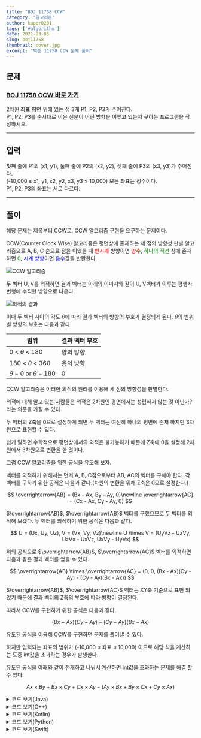 ```yaml
---
title: "BOJ 11758 CCW"
category: "알고리즘"
author: kuper0201
tags: ['#algorithm']
date: 2021-03-05
slug: boj11758
thumbnail: cover.jpg
excerpt: "백준 11758 CCW 문제 풀이"
---
```



## 문제

### <a href="https://boj.kr/11758" target="_blank">BOJ 11758 CCW 바로 가기</a>

2차원 좌표 평면 위에 있는 점 3개 P1, P2, P3가 주어진다.<br/>
P1, P2, P3를 순서대로 이은 선분이 어떤 방향을 이루고 있는지 구하는 프로그램을 작성하시오.

---

## 입력

첫째 줄에 P1의 (x1, y1), 둘째 줄에 P2의 (x2, y2), 셋째 줄에 P3의 (x3, y3)가 주어진다.<br/>
(-10,000 ≤ x1, y1, x2, y2, x3, y3 ≤ 10,000) 모든 좌표는 정수이다.<br/>
P1, P2, P3의 좌표는 서로 다르다.

---

## 풀이

해당 문제는 제목부터 CCW로, CCW 알고리즘 구현을 요구하는 문제이다.

CCW(Counter Clock Wise) 알고리즘은 평면상에 존재하는 세 점의 방향성 판별 알고리즘으로 A, B, C 순으로 점을 이었을 때 <span style="color: red;">반시계</span> 방향이면 <span style="color: red;">양수</span>, <span style="color: green;">하나의 직선</span> 상에 존재하면 <span style="color: green;">0</span>, <span style="color: blue;">시계 방향</span>이면 <span style="color: blue;">음수</span>값을 반환한다.

![CCW 알고리즘](./images/ccw_image.png)

두 벡터 U, V를 외적하면 결과 벡터는 아래의 이미지와 같이 U, V벡터가 이루는 평행사변형에 수직한 방향으로 나온다.

![외적의 결과](./images/3d.jpg)

이때 두 벡터 사이의 각도 $\theta$에 따라 결과 벡터의 방향의 부호가 결정되게 된다. $\theta$의 범위별 방향의 부호는 다음과 같다.

| 범위 | 결과 벡터 부호 |
|---|---|
| 0 < $\theta$ < 180 | 양의 방향 |
| 180 < $\theta$ < 360 | 음의 방향 |
| $\theta$ = 0 or $\theta$ = 180 | 0 |

CCW 알고리즘은 이러한 외적의 원리를 이용해 세 점의 방향성을 판별한다.
 
외적에 대해 알고 있는 사람들은 외적은 2차원인 평면에서는 성립하지 않는 것 아닌가? 라는 의문을 가질 수 있다.
 
두 벡터의 Z축을 0으로 설정하게 되면 두 벡터는 여전히 하나의 평면에 존재 하지만 3차원으로 표현할 수 있다.

쉽게 말하면 수학적으로 평면상에서의 외적은 불가능하기 때문에 Z축에 0을 설정해 2차원에서 3차원으로 변환을 한 것이다.

그럼 CCW 알고리즘을 위한 공식을 유도해 보자.

벡터를 외적하기 위해서는 먼저 A, B, C점으로부터 AB, AC의 벡터를 구해야 한다.
각 벡터를 구하기 위한 공식은 다음과 같다.(차원의 변환을 위해 Z축은 0으로 설정한다.)

$$
\overrightarrow{AB} = (Bx - Ax, By - Ay, 0)\newline
\overrightarrow{AC} = (Cx - Ax, Cy - Ay, 0)
$$

$\overrightarrow{AB}$, $\overrightarrow{AB}$ 벡터를 구했으므로 두 벡터를 외적해 보겠다.
두 벡터를 외적하기 위한 공식은 다음과 같다.

$$
U = (Ux, Uy, Uz), V = (Vx, Vy, Vz)\newline
U \times V = (UyVz - UzVy, UzVx - UxVz, UxVy - UyVx)
$$

위의 공식으로 $\overrightarrow{AB}$, $\overrightarrow{AC}$ 벡터를 외적하면 다음과 같은 결과 벡터를 얻을 수 있다.

$$
\overrightarrow{AB} \times \overrightarrow{AC} = (0, 0, (Bx - Ax)(Cy - Ay) - (Cy - Ay)(Bx - Ax))
$$

$\overrightarrow{AB}$, $\overrightarrow{AC}$ 벡터는 XY축 기준으로 표현 되었기 때문에 결과 벡터의 Z축의 부호에 따라 방향이 결정된다.

따라서 CCW를 구현하기 위한 공식은 다음과 같다.

$$
(Bx - Ax)(Cy - Ay) - (Cy - Ay)(Bx - Ax)
$$

유도된 공식을 이용해 CCW를 구현하면 문제를 풀어낼 수 있다.

하지만 입력되는 좌표의 범위가 (-10,000 ≤ 좌표 ≤ 10,000) 이므로 해당 식을 계산하는 도중 int값을 초과하는 경우가 발생한다.

유도된 공식을 아래와 같이 전개하고 나눠서 계산하면 int값을 초과하는 문제를 해결 할 수 있다.

$$
Ax \times By + Bx \times Cy + Cx \times Ay - (Ay \times Bx + By \times Cx + Cy \times Ax)
$$

<details markdown="1">
<summary>코드 보기(Java)</summary>

```javascript
import java.io.*;

public class Main {
    // 하나의 점을 저장하기 위한 클래스
    static class Point {
        int x, y;

        public Point(int x, int y) {
            this.x = x;
            this.y = y;
        }
    }

    public static void main(String[] args) throws Exception {
        BufferedReader br = new BufferedReader(new InputStreamReader(System.in));

        // 3개의 점 저장 할 배열 생성
        Point[] points = new Point[3];

        // 점의 좌표를 입력받아 배열에 저장
        for(int i = 0; i < 3; i++) {
            String[] info = br.readLine().split(" ");
            points[i] = new Point(Integer.parseInt(info[0]), Integer.parseInt(info[1]));
        }
        
        // CCW 알고리즘을 통해 판별후 결과 출력
        int res = CCW(points[0], points[1], points[2]);
        if(res == 0) System.out.println("0");
        else if(res > 0) System.out.println("1");
        else System.out.println("-1");
    }

    // CCW 알고리즘 구현(음수 - 시계 방향, 0 - 한 직선, 양수 - 반시계 방향)
    static int CCW(Point p1, Point p2, Point p3) {
        int S = p1.x * p2.y + p2.x * p3.y + p3.x * p1.y;
        S -= p1.y * p2.x + p2.y * p3.x + p3.y * p1.x;

        return S;
    }
}
```
</details>

<details markdown="1">
<summary>코드 보기(C++)</summary>

```cpp
#include <iostream>

#define fastio ios_base::sync_with_stdio(false); cin.tie(nullptr); cout.tie(nullptr)
#define endl '\n'

using namespace std;
typedef pair<int, int> point;

// CCW 알고리즘 구현(음수 - 시계 방향, 0 - 한 직선, 양수 - 반시계 방향)
int CCW(point p1, point p2, point p3) {
    int S = p1.first * p2.second + p2.first * p3.second + p3.first * p1.second;
    S -= p1.second * p2.first + p2.second * p3.first + p3.second * p1.first;

    return S;
}

int main() {
    fastio;
    
    // 3개의 점 저장 할 배열 생성
    point points[3];
    
    // 점의 좌표를 입력받아 배열에 저장
    for(int i = 0; i < 3; i++) {
        int x, y;
        cin >> x >> y;
        points[i] = point(x, y);
    }
    
    // CCW 알고리즘을 통해 판별후 결과 출력
    int res = CCW(points[0], points[1], points[2]);
    if(res == 0) cout << "0" << endl;
    else if(res > 0) cout << "1" << endl;
    else cout << "-1" << endl;
    
    return 0;
}
```
</details>

<details markdown="1">
<summary>코드 보기(Kotlin)</summary>

```javascript
import java.util.*

// 하나의 점을 저장하기 위한 클래스
class Point(x: Int, y: Int) {
    var x = x
    var y = y
}

// CCW 알고리즘 구현(음수 - 시계 방향, 0 - 한 직선, 양수 - 반시계 방향)
fun CCW(p1: Point, p2: Point, p3: Point): Int {
    var S = p1.x * p2.y + p2.x * p3.y + p3.x * p1.y
    S = S - (p1.y * p2.x + p2.y * p3.x + p3.y * p1.x)

    return S
}

fun main(args: Array<String>) {
    // 3개의 점 저장 할 배열 생성
    var points = ArrayList<Point>()
    
    // 점의 좌표를 입력받아 배열에 저장
    for (i in 0 until 3) {
        var info = readLine()!!.split(" ")
        points += Point(info[0].toInt(), info[1].toInt())
    }
    
    // CCW 알고리즘을 통해 판별후 결과 출력
    var res = CCW(points[0], points[1], points[2]);
    if (res == 0) {
        println("0")
    } else if (res > 0) {
        println("1")
    } else {
        println("-1")
    }
}
```
</details>

<details markdown="1">
<summary>코드 보기(Python)</summary>

```python
from sys import stdin

# 하나의 점을 저장하기 위한 클래스
class Point:
    def __init__(self, x, y):
        self.x = x
        self.y = y

# CCW 알고리즘 구현(음수 - 시계 방향, 0 - 한 직선, 양수 - 반시계 방향)
def CCW(p1, p2, p3):
    S = p1.x * p2.y + p2.x * p3.y + p3.x * p1.y
    S -= p1.y * p2.x + p2.y * p3.x + p3.y * p1.x

    return S

def main():
    # 3개의 점 저장 할 배열 생성
    points = []
    
    # 점의 좌표를 입력받아 배열에 저장
    for i in range(3):
        info = stdin.readline().split(' ')
        points.append(Point(int(info[0]), int(info[1])))
    
    # CCW 알고리즘을 통해 판별후 결과 출력
    res = CCW(points[0], points[1], points[2])
    if res == 0:
        print("0")
    elif res > 0:
        print("1")
    else:
        print("-1")
        
if __name__ == "__main__":
    main()
```
</details>

<details markdown="1">
<summary>코드 보기(Swift)</summary>

```cpp
import Foundation

// 하나의 점을 저장하기 위한 클래스
class Point {
    var x: Int
    var y: Int
    
    init(x: Int, y: Int) {
        self.x = x
        self.y = y
    }
}

// CCW 알고리즘 구현(음수 - 시계 방향, 0 - 한 직선, 양수 - 반시계 방향)
func CCW(p1: Point, p2: Point, p3: Point)-> Int {
    var S = p1.x * p2.y + p2.x * p3.y + p3.x * p1.y
    S = S - (p1.y * p2.x + p2.y * p3.x + p3.y * p1.x)

    return S
}

func main() {
    // 3개의 점 저장 할 배열 생성
    var points = Array<Point>()
    
    // 점의 좌표를 입력받아 배열에 저장
    for i in 0..<3 {
        var info = readLine()!.split(separator: " ")
        points.append(Point(x: Int(info[0])!, y: Int(info[1])!))
    }
    
    // CCW 알고리즘을 통해 판별후 결과 출력
    var res = CCW(p1: points[0], p2: points[1], p3: points[2]);
    if res == 0 {
        print("0")
    } else if res > 0 {
        print("1")
    } else {
        print("-1")
    }
}

main()
```
</details>